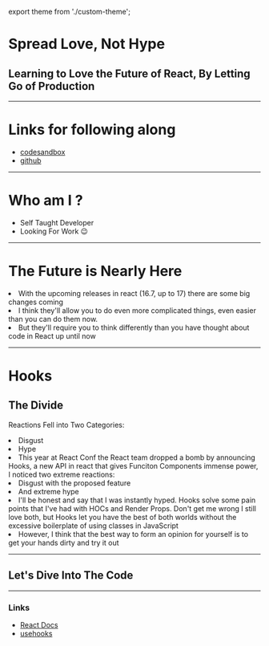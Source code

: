 export theme from './custom-theme';

# Spread Love, Not Hype

## Learning to Love the Future of React, By Letting Go of Production

---

# Links for following along

- [codesandbox]()
- [github]()

---

# Who am I ?

<ul>
  <Appear>
    <li>Self Taught Developer</li>
    <li>Looking For Work 😉</li>
  </Appear>
</ul>

---

# The Future is Nearly Here

<Notes>
  <li>
    With the upcoming releases in react (16.7, up to 17) there are some big
    changes coming
  </li>
  <li>
    I think they'll allow you to do even more complicated things, even easier
    than you can do them now.
  </li>
  <li>
    But they'll require you to think differently than you have thought about
    code in React up until now
  </li>
</Notes>

---

# Hooks

## The Divide

Reactions Fell into Two Categories:

<Appear>
  <li>Disgust</li>
  <li>Hype</li>
</Appear>

<Notes>
  <li>This year at React Conf the React team dropped a bomb by announcing Hooks, a new API in react that gives Funciton Components immense power, I noticed two extreme reactions:</li>
  <li>Disgust with the proposed feature</li>
  <li>And extreme hype</li>
  <li>I'll be honest and say that I was instantly hyped. Hooks solve some pain points that I've had with HOCs and Render Props. Don't get me wrong I still love both, but Hooks let you have the best of both worlds without the excessive boilerplate of using classes in JavaScript</li>

  <li>However, I think that the best way to form an opinion for yourself is to get your hands dirty and try it out</li>
</Notes>

---

## Let's Dive Into The Code

---

### Links

- [React Docs]()
- [usehooks]()
